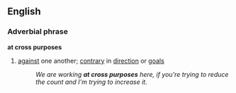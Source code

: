 ==English==
===Adverbial phrase===
'''at cross purposes'''
#{{idiom}} [[against]] one another; [[contrary]] in [[direction]] or [[goals]]
#:''We are working '''at cross purposes''' here, if you're trying to reduce the count and I'm trying to increase it.''
